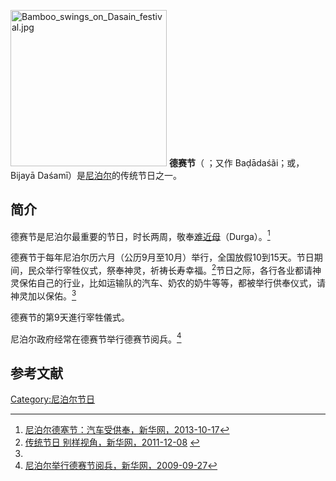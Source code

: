 {{Expand language|1=en|time=2021-10-15T02:12:31+00:00}}
[[File:Bamboo_swings_on_Dasain_festival.jpg|250px]]
'''德赛节'''（{{lang-ne|दशैं}} {{IAST|Daśãi}}；又作{{lang|ne|बडादशैं}} Baḍādaśãi；或{{lang|ne|बिजया दशमी}}，Bijayā Daśamī）是[[尼泊尔|尼泊尔]]的传统节日之一。

==简介==
德赛节是尼泊尔最重要的节日，时长两周，敬奉[[难近母|难近母]]（Durga）。<ref name=qiche>[http://news.xinhuanet.com/video/2013-10/17/c_125552152.htm 尼泊尔德塞节：汽车受供奉，新华网，2013-10-17]</ref>

德赛节于每年尼泊尔历六月（公历9月至10月）举行，全国放假10到15天。节日期间，民众举行宰牲仪式，祭奉神灵，祈祷长寿幸福。<ref>[http://www.cq.xinhuanet.com/photonews/2011-12/08/content_24295413_9.htm 传统节日 别样视角，新华网，2011-12-08] {{webarchive|url=https://web.archive.org/web/20120618084226/http://www.cq.xinhuanet.com/photonews/2011-12/08/content_24295413_9.htm |date=2012-06-18 }}</ref>节日之际，各行各业都请神灵保佑自己的行业，比如运输队的汽车、奶农的奶牛等等，都被举行供奉仪式，请神灵加以保佑。<ref name=qiche/>

德赛节的第9天進行宰牲儀式。

尼泊尔政府经常在德赛节举行德赛节阅兵。<ref>[http://www.zj.xinhuanet.com/video/2009-09/27/content_17820879.htm 尼泊尔举行德赛节阅兵，新华网，2009-09-27]{{dead link|date=2018年2月 |bot=InternetArchiveBot |fix-attempted=yes }}</ref>

==参考文献==
{{reflist}}

{{小作品}}
[[Category:尼泊尔节日|Category:尼泊尔节日]]
